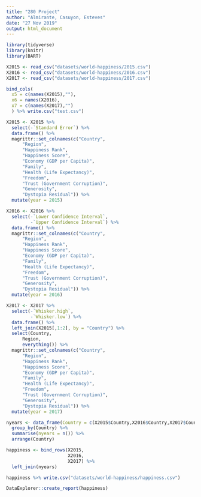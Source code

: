```yaml
---
title: "280 Project"
author: "Almirante, Casuyon, Esteves"
date: "27 Nov 2019"
output: html_document
---
```



```r
library(tidyverse)
library(knitr)
library(BART)
```

```r
X2015 <- read_csv("datasets/world-happiness/2015.csv")
X2016 <- read_csv("datasets/world-happiness/2016.csv")
X2017 <- read_csv("datasets/world-happiness/2017.csv")

bind_cols(
  x5 = c(names(X2015),""),
  x6 = names(X2016),
  x7 = c(names(X2017),"")
  ) %>% write.csv("test.csv")

X2015 <- X2015 %>% 
  select(-`Standard Error`) %>%
  data.frame() %>% 
  magrittr::set_colnames(c("Country",
      "Region",
      "Happiness Rank",
      "Happiness Score",
      "Economy (GDP per Capita)",
      "Family",
      "Health (Life Expectancy)",
      "Freedom",
      "Trust (Government Corruption)",
      "Generosity",
      "Dystopia Residual")) %>% 
  mutate(year = 2015)

X2016 <- X2016 %>% 
  select(-`Lower Confidence Interval`,
         -`Upper Confidence Interval`) %>% 
  data.frame() %>% 
  magrittr::set_colnames(c("Country",
      "Region",
      "Happiness Rank",
      "Happiness Score",
      "Economy (GDP per Capita)",
      "Family",
      "Health (Life Expectancy)",
      "Freedom",
      "Trust (Government Corruption)",
      "Generosity",
      "Dystopia Residual")) %>% 
  mutate(year = 2016)

X2017 <- X2017 %>% 
  select(-`Whisker.high`,
         -`Whisker.low`) %>%
  data.frame() %>%  
  left_join(X2015[,1:2], by = "Country") %>%
  select(Country,
      Region,
      everything()) %>% 
  magrittr::set_colnames(c("Country",
      "Region",
      "Happiness Rank",
      "Happiness Score",
      "Economy (GDP per Capita)",
      "Family",
      "Health (Life Expectancy)",
      "Freedom",
      "Trust (Government Corruption)",
      "Generosity",
      "Dystopia Residual")) %>% 
  mutate(year = 2017)

nyears <- data_frame(Country = c(X2015$Country,X2016$Country,X2017$Country)) %>% 
  group_by(Country) %>% 
  summarise(nyears = n()) %>%
  arrange(Country)

happiness <- bind_rows(X2015,
                       X2016,
                       X2017) %>% 
  left_join(nyears)

happiness %>% write.csv("datasets/world-happiness/happiness.csv")

```

```r

DataExplorer::create_report(happiness)

```


